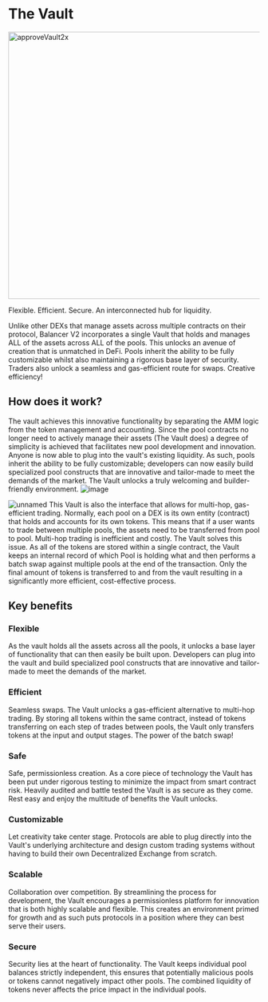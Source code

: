 # The Vault
 <img width="535" alt="approveVault2x" src="https://user-images.githubusercontent.com/109503546/217732672-f71dbff3-ac91-41c0-aee8-5bba87db766f.png" >  </img>

Flexible. Efficient. Secure. An interconnected hub for liquidity. 

Unlike other DEXs that manage assets across multiple contracts on their protocol, Balancer V2 incorporates a single Vault that holds and manages ALL of the assets across ALL of the pools. This unlocks an avenue of creation that is unmatched in DeFi. Pools inherit the ability to be fully customizable whilst also maintaining a rigorous base layer of security. Traders also unlock a seamless and gas-efficient route for swaps. Creative efficiency!

## How does it work?
The vault achieves this innovative functionality by separating the AMM logic from the token management and accounting. Since the pool contracts no longer need to actively manage their assets (The Vault does) a degree of simplicity is achieved that facilitates new pool development and innovation. Anyone is now able to plug into the vault's existing liquidity. As such, pools inherit the ability to be fully customizable; developers can now easily build specialized pool constructs that are innovative and tailor-made to meet the demands of the market. The Vault unlocks a truly welcoming and builder-friendly environment. 
![image](https://user-images.githubusercontent.com/109503546/218033601-df14bd86-9c41-4f02-a32a-2a7d5c741dc3.png)

![unnamed](https://user-images.githubusercontent.com/109503546/207652111-a5693053-d4fb-4ca6-93a7-689af452791e.png)
This Vault is also the interface that allows for multi-hop, gas-efficient trading. Normally, each pool on a DEX is its own entity (contract) that holds and accounts for its own tokens. This means that if a user wants to trade between multiple pools, the assets need to be transferred from pool to pool. Multi-hop trading is inefficient and costly. The Vault solves this issue. As all of the tokens are stored within a single contract, the Vault keeps an internal record of which Pool is holding what and then performs a batch swap against multiple pools at the end of the transaction. Only the final amount of tokens is transferred to and from the vault resulting in a significantly more efficient, cost-effective process. 

## Key benefits

### Flexible 

As the vault holds all the assets across all the pools, it unlocks a base layer of functionality that can then easily be built upon.  Developers can plug into the vault and build specialized pool constructs that are innovative and tailor-made to meet the demands of the market.

### Efficient 
Seamless swaps. The Vault unlocks a gas-efficient alternative to multi-hop trading. By storing all tokens within the same contract, instead of tokens transferring on each step of trades between pools, the Vault only transfers tokens at the input and output stages. The power of the batch swap!

### Safe
Safe, permissionless creation. As a core piece of technology the Vault has been put under rigorous testing to minimize the impact from smart contract risk. Heavily audited and battle tested the Vault is as secure as they come. Rest easy and enjoy the multitude of benefits the Vault unlocks. 

### Customizable  
Let creativity take center stage. Protocols are able to plug directly into the Vault's underlying architecture and design custom trading systems without having to build their own Decentralized Exchange from scratch. 

### Scalable

Collaboration over competition. By streamlining the process for development, the Vault encourages a permissionless platform for innovation that is both highly scalable and flexible. This creates an environment primed for growth and as such puts protocols in a position where they can best serve their users.

### Secure
Security lies at the heart of functionality. The Vault keeps individual pool balances strictly independent, this ensures that potentially malicious pools or tokens cannot negatively impact other pools. The combined liquidity of tokens never affects the price impact in the individual pools.

